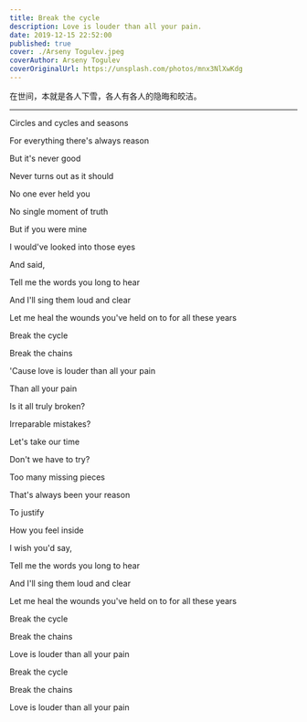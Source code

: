 ```yaml
---
title: Break the cycle
description: Love is louder than all your pain.
date: 2019-12-15 22:52:00
published: true
cover: ./Arseny Togulev.jpeg
coverAuthor: Arseny Togulev
coverOriginalUrl: https://unsplash.com/photos/mnx3NlXwKdg
---
```


在世间，本就是各人下雪，各人有各人的隐晦和皎洁。

---

Circles and cycles and seasons <br />

For everything there's always reason <br />

But it's never good <br />

Never turns out as it should <br />

No one ever held you <br />

No single moment of truth <br />

But if you were mine <br />

I would've looked into those eyes <br />

And said, <br />

Tell me the words you long to hear <br />

And I'll sing them loud and clear <br />

Let me heal the wounds you've held on to for all these years <br />

Break the cycle <br />

Break the chains <br />

'Cause love is louder than all your pain <br />

Than all your pain <br />

Is it all truly broken? <br />

Irreparable mistakes? <br />

Let's take our time <br />

Don't we have to try? <br />

Too many missing pieces <br />

That's always been your reason <br />

To justify

How you feel inside <br />

I wish you'd say, <br />

Tell me the words you long to hear <br />

And I'll sing them loud and clear <br />

Let me heal the wounds you've held on to for all these years <br />

Break the cycle <br />

Break the chains <br />

Love is louder than all your pain <br />

Break the cycle <br />

Break the chains <br />

Love is louder than all your pain <br />
